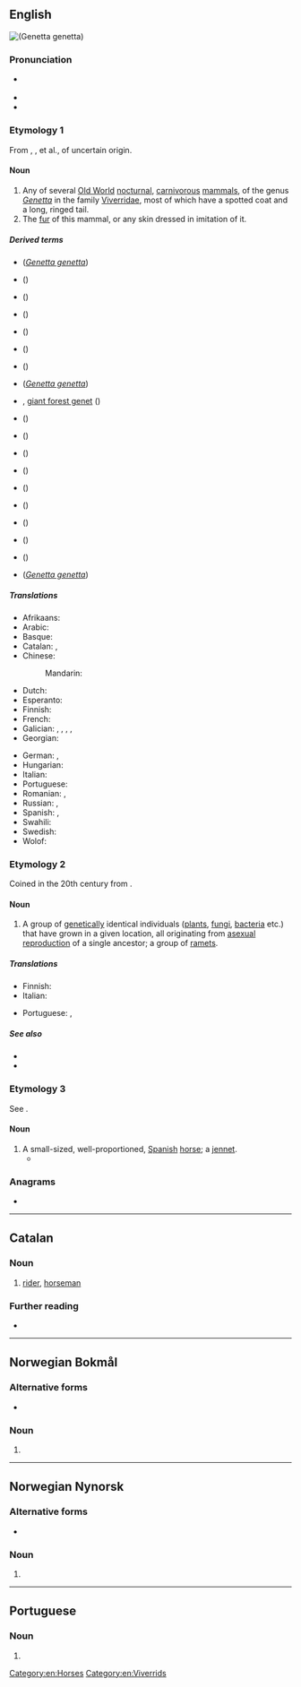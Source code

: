 {{also|Genet|genêt}}
==English==
{{was wotd|2012|January|8}}
[[File:Genetta genetta felina (Wroclaw zoo).JPG|thumb|right|{{vern|common genet|common '''genet'''}} (''[[Genetta genetta]]'')]]
{{wikipedia|dab=genet}}
{{wikispecies|Genetta}}

===Pronunciation===
* {{a|UK|US}} {{IPA|en|/ˈdʒɛ.nɪt/}}
* {{audio|en|en-us-genet.ogg|Audio (US)}}
* {{rhymes|en|ɛnɪt|s=2}}

===Etymology 1===
From {{etyl|xno|en}} {{m|fro|genette}}, {{etyl|frm|en}} {{m|frm|genette}}, {{m|frm|jenette}} et al., of uncertain origin.

====Noun====
{{en-noun|~}}

# Any of several [[Old World]] [[nocturnal]], [[carnivorous]] [[mammal]]s, of the genus ''[[Genetta]]'' in the family [[Viverridae]], most of which have a spotted coat and a long, ringed tail.
# The [[fur]] of this mammal, or any skin dressed in imitation of it.

=====Derived terms=====
* {{vern|common genet}} (''[[Genetta genetta]]'')
* {{vern|Abyssinian genet}} ({{taxlink|Genetta abyssinica|species|ver=200623}})
* {{vern|Angolan genet}} ({{taxlink|Genetta angolensis|species|ver=200623}})
* {{vern|aquatic genet}} ({{taxlink|Genetta piscivora|species|ver=200623}})
* {{vern|Bourlon's genet}} ({{taxlink|Genetta bourlonii|species|ver=200623}})
* {{vern|Cape genet}} ({{taxlink|Genetta tigrina|species|ver=200623}})
* {{vern|Ethiopian genet}} ({{taxlink|Genetta abyssinica|species|ver=200623}})
* {{vern|European genet}} (''[[Genetta genetta]]'')
* {{vern|giant genet}}, [[giant forest genet]] ({{taxlink|Genetta victoriae|species|ver=200623}})
* {{vern|Haussa genet}} ({{taxlink|Genetta thierryi|species|ver=200623}})
* {{vern|Johnston's genet}} ({{taxlink|Genetta johnstoni|species|ver=200623}})
* {{vern|king genet}} ({{taxlink|Genetta poensis|species|ver=200623}})
* {{vern|large-spotted genet}} ({{taxlink|Genetta tigrina|species|ver=200623}})
* {{vern|miombo genet}} ({{taxlink|Genetta angolensis|species|ver=200623}})
* {{vern|panther genet}} ({{taxlink|Genetta maculata|species|ver=200623}})
* {{vern|pardine genet}} ({{taxlink|Genetta pardina|species|ver=200623}})
* {{vern|rusty-spotted genet}} ({{taxlink|Genetta maculata|species|ver=200623}})
* {{vern|servaline genet}} ({{taxlink|Genetta servalina|species|ver=200623}})
* {{vern|small-spotted genet}} (''[[Genetta genetta]]'')

=====Translations=====
{{trans-top|mammal of the genus ''Genetta''}}
* Afrikaans: {{t|af|muskeljaatkat}}
* Arabic: {{t|ar|زُرَيْقَاء|m}}
* Basque: {{t|eu|katajineta}}
* Catalan: {{t+|ca|geneta|f}}, {{t|ca|gat mesquer|m}}
* Chinese:
*: Mandarin: {{t+|cmn|獛|tr=pú}}
* Dutch: {{t+|nl|genet}}
* Esperanto: {{t|eo|genoto}}
* Finnish: {{t+|fi|genetti}}
* French: {{t+|fr|genette|f}}
* Galician: {{t+|gl|algaria|m}}, {{t|gl|rebisaco|m}}, {{t|gl|rabilongo|m}}, {{t|gl|gato de algalia|m}}, {{t|gl|corredoira|f}}
* Georgian: {{t|ka|ვივერა|sc=Geor}}
{{trans-mid}}
* German: {{t|de|Genette|n}}, {{t|de|Ginsterkatze|f}}
* Hungarian: {{t|hu|petymeg}}
* Italian: {{t|it|genetta|f}}
* Portuguese: {{t+|pt|gineta|f}}
* Romanian: {{t+|ro|genetă|f}}, {{t+|ro|ginetă|f}}
* Russian: {{t+|ru|гене́тта|f}}, {{t+|ru|гене́та|f}}
* Spanish: {{t+|es|jineta|f}}, {{t+|es|gineta|f}}
* Swahili: {{t|sw|kanu}}
* Swedish: {{t|sv|genett|c}}
* Wolof: {{t|wo|yoolaan}}
{{trans-bottom}}

===Etymology 2===
Coined in the 20th century from {{suffix|en|gene|et}}.

====Noun====
{{en-noun}}

# {{lb|en|biology}} A group of [[genetic]]ally identical individuals ([[plant]]s, [[fungi]], [[bacteria]] etc.) that have grown in a given location, all originating from [[asexual reproduction]] of a single ancestor; a group of [[ramet]]s.

=====Translations=====
{{trans-top|(biology) group of genetically identical individuals}}
* Finnish: {{t|fi|klooniyhdyskunta}}
* Italian: {{t|it|genet|m}}
{{trans-mid}}
* Portuguese: {{t+|pt|geneta|m}}, {{t+|pt|genet|m}}
{{trans-bottom}}

=====See also=====
* {{l|en|ortet}}
* {{l|en|ramet}}

===Etymology 3===
See {{m|en|jennet}}.

====Noun====
{{en-noun}}

# A small-sized, well-proportioned, [[Spanish]] [[horse]]; a [[jennet]].
#* {{RQ:Shakespeare Othello|1|1|line=109-113|text=Because we come to do you service and you think we are ruffians, you’ll have your daughter covered with a Barbary horse. You’ll have your nephews neigh to you. You’ll have coursers for cousins and '''gennets''' for germans.}}

===Anagrams===
* {{anagrams|en|a=eegnt|tenge}}

[[Category:en:Horses]]
[[Category:en:Viverrids]]

----

==Catalan==

===Noun===
{{ca-noun|m|f=geneta}}

# [[rider]], [[horseman]]

===Further reading===
* {{R:IEC2}}

----

==Norwegian Bokmål==

===Alternative forms===
* {{l|nb|genen}}

===Noun===
{{head|nb|noun form|g=n|g2=m}}

# {{inflection of|nb|gen||definite|n|s}}

----

==Norwegian Nynorsk==

===Alternative forms===
* {{l|nn|genen}}

===Noun===
{{head|nn|noun form|g=n|g2=m}}

# {{inflection of|nn|gen||definite|n|s}}

----

==Portuguese==

===Noun===
{{pt-noun|m|s}}

# {{alternative form of|pt|geneta}}